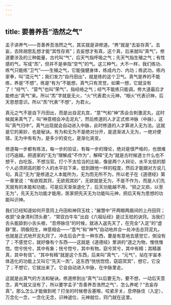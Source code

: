 ```yaml
---
---
---
```

title: 要善养吾“浩然之气”
---



孟子讲养气——吾善养吾浩然之气，其实就是讲修道。“养”就是“去妄存真”。去妄，去除胡思乱想才能“其性存焉”；去妄想才有真，这个真，后来就叫“真气”。修道要涉及的三种能量，古代叫“气”，后天气指呼吸之气；先天气指生殖之气；有性感的气，写成“炁”，但并不是单指“空气”的气。这三种气，大不一样，我们练功、练气只能练“卫气”——生殖之气，它能强健身体，练成内力、内功；练武功，练内家拳，叫“混元气”；我们发力“自丹田出”，就是练的这个卫气。真气是养的不能练，养是“不想”，练是“有为”不能想，真气只有灵觉，如果一想，它就没有了！“经气”、“营气”也叫“荣气”，指经络之气；经气不能练只能调，修大道最后才能修出“真气”来。所以“炁”字就是无火，“火”代表君火元神，“相火”代表识神，后天思想意识。所以“炁”代表“不想”，为君火。

真元之气不是自下丹田出，而是出自泥丸宫，“意”气和“神”炁会合刺激泥丸，这时候就来真气了，叫“神意相会冲击泥丸”，然后修道的人才正式修冲脉（中脉），这叫“真气归中”。真气出现就会自动进入中脉，此时修道的人才算进入无为法。这就是它的奥妙，也是秘诀。有为和无为不是绝对分开，是逐渐进入无为，一绝对便错，无为中有有为，是多少的变化，是渐化突变。

修道每一步都有练法，每一步的验证，有每一步的理论，绝对是很严格的，也很难讨巧逾越。把道家的“无为”理解成“不作为”，解释“无为”就是古时候道士什么也不想干，白吃饭，不想当官。打个不太恰当的比喻，像是两个人辩论，水平太低的那个人必须把高的那个人的水平拉下来，低到跟他一样的程度，然后才能跟对方说几句。真正“无为”是修道之人本能所为，无为而无所不为，所以老子在《道德经》第一章里说：“有欲观其窍，无欲观其妙”，无欲就是无为，不是不作为，而是人们先天就有的本能和功能，可是后天渐渐退化了，后天功能越不用，“损之又损，以至无为”，先天无为功能才能用，医家把先天无为功能叫元神，把后天有为思想的功能叫识神。

我们已经知道如何开意窍上丹田和神窍玉枕；“展慧中”开两眼两眉间的上丹田窍；收颔“全身清利顶头悬”、“常驭白牛车”出自《六祖坛经》是过玉枕的诀窍。当我们舌头能舔到小舌头根，“息停脉住”的时候，就进入返先天了，在完全“入定”的“虚静”里，阴极阳生，神意相会——“意气”和“神气”自动地并合一处冲击总窍泥丸，也就是正式地开泥丸窍了。冲击后会产生一种东西，要是有意地去感觉它，倒没有了；不感觉它，就好像有个东西——这就是《道德经》里讲的“道之为物，惟恍惟惚。惚兮恍兮，其中有象；恍兮惚兮，其中有物。窈兮冥兮，其中有精；其精甚真，其中有信”。“其中有精”就是这个东西，后来叫“真气”，“元气”，站在宇宙本体造化的功能上又叫它“先天一炁”。这东西“恍恍惚惚，窈窈冥冥”，想它，它没了；不想它，它就出来了。它会自动进入中脉，在中脉里走。

这就是出真气的方法和秘诀。修道修到出“真气”以后要无为，要不想，一动后天意念，真气就又没有了，所以要学孟子“吾善养吾浩然之气”，怎么养呢？“去妄存真”。那么怎么才能做到呢？打坐的时候卷舌塞喉，咬紧牙关，息停脉住（入定），万念化一念，一念化无念，识神退位，元神就位，窍门就在这里。
